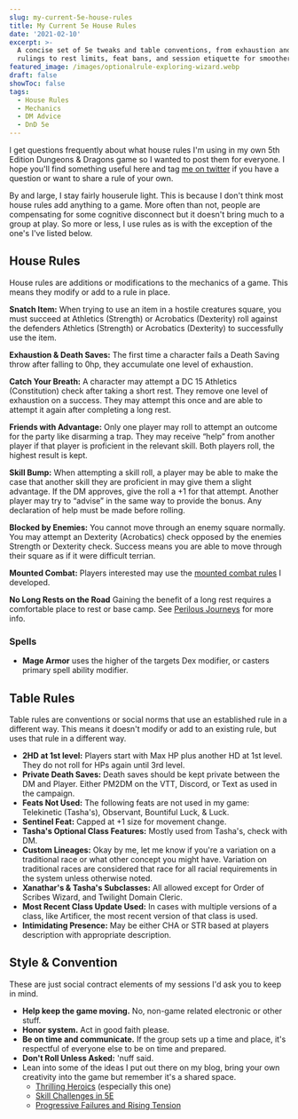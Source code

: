 ```yaml
---
slug: my-current-5e-house-rules
title: My Current 5e House Rules
date: '2021-02-10'
excerpt: >-
  A concise set of 5e tweaks and table conventions, from exhaustion and movement
  rulings to rest limits, feat bans, and session etiquette for smoother play.
featured_image: /images/optionalrule-exploring-wizard.webp
draft: false
showToc: false
tags:
  - House Rules
  - Mechanics
  - DM Advice
  - DnD 5e
---
```


I get questions frequently about what house rules I'm using in my own 5th Edition Dungeons & Dragons game so I wanted to post them for everyone. I hope you'll find something useful here and tag [me on twitter](https://www.twitter.com/optionalrule) if you have a question or want to share a rule of your own.  
  
By and large, I stay fairly houserule light. This is because I don't think most house rules add anything to a game. More often than not, people are compensating for some cognitive disconnect but it doesn't bring much to a group at play. So more or less, I use rules as is with the exception of the one's I've listed below.

## House Rules

House rules are additions or modifications to the mechanics of a game. This means they modify or add to a rule in place. 

**Snatch Item:** When trying to use an item in a hostile creatures square, you must succeed at Athletics (Strength) or Acrobatics (Dexterity) roll against the defenders Athletics (Strength) or Acrobatics (Dexterity) to successfully use the item.

**Exhaustion & Death Saves:** The first time a character fails a Death Saving throw after falling to 0hp, they accumulate one level of exhaustion.

**Catch Your Breath:** A character may attempt a DC 15 Athletics (Constitution) check after taking a short rest. They remove one level of exhaustion on a success. They may attempt this once and are able to attempt it again after completing a long rest.

**Friends with Advantage:** Only one player may roll to attempt an outcome for the party like disarming a trap. They may receive &#8220;help&#8221; from another player if that player is proficient in the relevant skill. Both players roll, the highest result is kept.

**Skill Bump:** When attempting a skill roll, a player may be able to make the case that another skill they are proficient in may give them a slight advantage. If the DM approves, give the roll a +1 for that attempt. Another player may try to &#8220;advise&#8221; in the same way to provide the bonus. Any declaration of help must be made before rolling.

**Blocked by Enemies:** You cannot move through an enemy square normally. You may attempt an Dexterity (Acrobatics) check opposed by the enemies Strength or Dexterity check. Success means you are able to move through their square as if it were difficult terrian. 

**Mounted Combat:** Players interested may use the [mounted combat rules](/2021/03/08/mounted-combat-in-5e/) I developed. 

**No Long Rests on the Road** Gaining the benefit of a long rest requires a comfortable place to rest or base camp.  See 
[Perilous Journeys](/2021/07/13/perilous-journeys-in-5e-p1/) for more info.

### **Spells**

  * **Mage Armor** uses the higher of the targets Dex modifier, or casters primary spell ability modifier.

## Table Rules

Table rules are conventions or social norms that use an established rule in a different way. This means it doesn't modify or add to an existing rule, but uses that rule in a different way.

  * **2HD at 1st level:** Players start with Max HP plus another HD at 1st level. They do not roll for HPs again until 3rd level.
  * **Private Death Saves:** Death saves should be kept private between the DM and Player. Either PM2DM on the VTT, Discord, or Text as used in the campaign.
  * **Feats Not Used:** The following feats are not used in my game: Telekinetic (Tasha's), Observant, Bountiful Luck, & Luck.
  * **Sentinel Feat:** Capped at +1 size for movement change.
  * **Tasha's Optional Class Features:** Mostly used from Tasha's, check with DM.
  * **Custom Lineages:** Okay by me, let me know if you're a variation on a traditional race or what other concept you might have. Variation on traditional races are considered that race for all racial requirements in the system unless otherwise noted.
  * **Xanathar's & Tasha's Subclasses:** All allowed except for Order of Scribes Wizard, and Twilight Domain Cleric.
  * **Most Recent Class Update Used:** In cases with multiple versions of a class, like Artificer, the most recent version of that class is used.
  * **Intimidating Presence:** May be either CHA or STR based at players description with appropriate description.

## Style & Convention 

These are just social contract elements of my sessions I'd ask you to keep in mind.

  * **Help keep the game moving.** No, non-game related electronic or other stuff.
  * **Honor system.** Act in good faith please.
  * **Be on time and communicate.** If the group sets up a time and place, it's respectful of everyone else to be on time and prepared.
  * **Don't Roll Unless Asked:** 'nuff said.
  * Lean into some of the ideas I put out there on my blog, bring your own creativity into the game but remember it's a shared space.
      * [Thrilling Heroics](/2020/12/22/thrilling-heroics-rules-for-dd-5e/) (especially this one)
      * [Skill Challenges in 5E](/2021/02/09/skill-challenges-in-5e/)
      * [Progressive Failures and Rising Tension](/2021/01/03/progressive-failures-and-rising-tension-in-5th-edition/)
